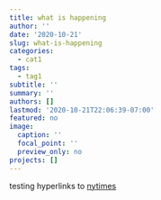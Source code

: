 ```yaml
---
title: what is happening
author: ''
date: '2020-10-21'
slug: what-is-happening
categories:
  - cat1
tags:
  - tag1
subtitle: ''
summary: ''
authors: []
lastmod: '2020-10-21T22:06:39-07:00'
featured: no
image:
  caption: ''
  focal_point: ''
  preview_only: no
projects: []
---
```


testing hyperlinks to [nytimes](www.nytimes.com){target="_blank"}

